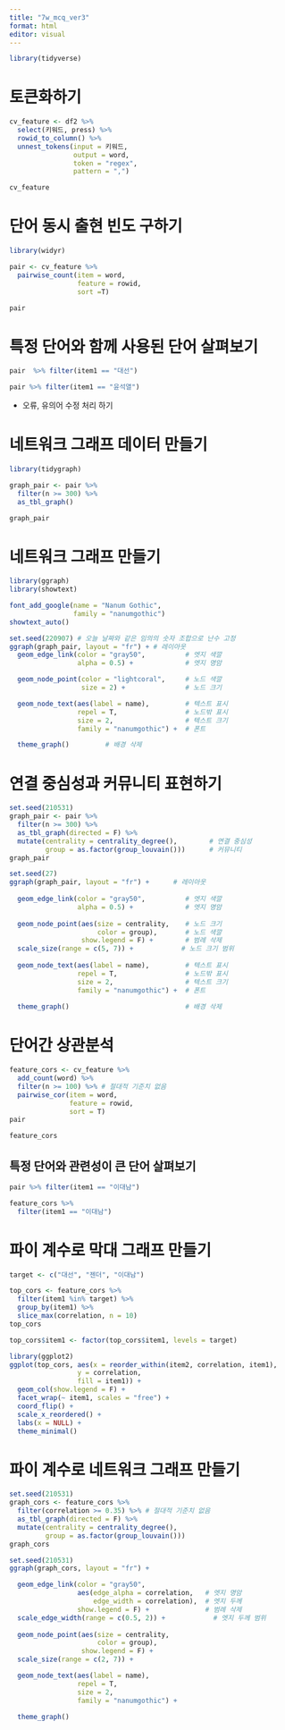```yaml
---
title: "7w_mcq_ver3"
format: html
editor: visual
---
```


```r
library(tidyverse)
```

# 토큰화하기

```r
cv_feature <- df2 %>% 
  select(키워드, press) %>% 
  rowid_to_column() %>% 
  unnest_tokens(input = 키워드,
                output = word,
                token = "regex",
                pattern = ",")

cv_feature
```

# 단어 동시 출현 빈도 구하기 

```r
library(widyr)
```

```r
pair <- cv_feature %>% 
  pairwise_count(item = word,
                 feature = rowid,
                 sort =T)
```

```r
pair
```

# 특정 단어와 함께 사용된 단어 살펴보기

```r
pair  %>% filter(item1 == "대선")
```

```r
pair %>% filter(item1 == "윤석열")
```

-   오류, 유의어 수정 처리 하기

# 네트워크 그래프 데이터 만들기

```r
library(tidygraph)
```

```r
graph_pair <- pair %>% 
  filter(n >= 300) %>% 
  as_tbl_graph()

graph_pair
```

# 네트워크 그래프 만들기

```r
library(ggraph)
library(showtext)
```

```r
font_add_google(name = "Nanum Gothic",
                family = "nanumgothic")
showtext_auto()

set.seed(220907) # 오늘 날짜와 같은 임의의 숫자 조합으로 난수 고정
ggraph(graph_pair, layout = "fr") + # 레이아웃
  geom_edge_link(color = "gray50",          # 엣지 색깔
                 alpha = 0.5) +             # 엣지 명암

  geom_node_point(color = "lightcoral",     # 노드 색깔
                  size = 2) +               # 노드 크기

  geom_node_text(aes(label = name),         # 텍스트 표시
                 repel = T,                 # 노드밖 표시
                 size = 2,                  # 텍스트 크기
                 family = "nanumgothic") +  # 폰트

  theme_graph()         # 배경 삭제
```

# 연결 중심성과 커뮤니티 표현하기

```r
set.seed(210531)
graph_pair <- pair %>%
  filter(n >= 300) %>%
  as_tbl_graph(directed = F) %>%
  mutate(centrality = centrality_degree(),        # 연결 중심성
         group = as.factor(group_louvain()))      # 커뮤니티
graph_pair
```

```r
set.seed(27)
ggraph(graph_pair, layout = "fr") +      # 레이아웃
  
  geom_edge_link(color = "gray50",          # 엣지 색깔
                 alpha = 0.5) +             # 엣지 명암
  
  geom_node_point(aes(size = centrality,    # 노드 크기
                      color = group),       # 노드 색깔
                  show.legend = F) +        # 범례 삭제
  scale_size(range = c(5, 7)) +            # 노드 크기 범위
  
  geom_node_text(aes(label = name),         # 텍스트 표시
                 repel = T,                 # 노드밖 표시
                 size = 2,                  # 텍스트 크기
                 family = "nanumgothic") +  # 폰트
  
  theme_graph()                             # 배경 삭제
```

# 단어간 상관분석

```r
feature_cors <- cv_feature %>%
  add_count(word) %>% 
  filter(n >= 100) %>% # 절대적 기준치 없음
  pairwise_cor(item = word,
               feature = rowid,
               sort = T)
pair
```

```r
feature_cors
```

## 특정 단어와 관련성이 큰 단어 살펴보기

```r
pair %>% filter(item1 == "이대남")
```

```r
feature_cors %>% 
  filter(item1 == "이대남")
```

# 파이 계수로 막대 그래프 만들기

```r
target <- c("대선", "젠더", "이대남")

top_cors <- feature_cors %>%
  filter(item1 %in% target) %>%
  group_by(item1) %>%
  slice_max(correlation, n = 10)
top_cors
```

```r
top_cors$item1 <- factor(top_cors$item1, levels = target)

library(ggplot2)
ggplot(top_cors, aes(x = reorder_within(item2, correlation, item1),
                 y = correlation,
                 fill = item1)) +
  geom_col(show.legend = F) +
  facet_wrap(~ item1, scales = "free") +
  coord_flip() +
  scale_x_reordered() +
  labs(x = NULL) +
  theme_minimal()
```

# 파이 계수로 네트워크 그래프 만들기

```r
set.seed(210531)
graph_cors <- feature_cors %>%
  filter(correlation >= 0.35) %>% # 절대적 기준치 없음
  as_tbl_graph(directed = F) %>%
  mutate(centrality = centrality_degree(),
         group = as.factor(group_louvain()))
graph_cors
```

```r
set.seed(210531)
ggraph(graph_cors, layout = "fr") +

  geom_edge_link(color = "gray50",
                 aes(edge_alpha = correlation,   # 엣지 명암
                     edge_width = correlation),  # 엣지 두께
                 show.legend = F) +              # 범례 삭제
  scale_edge_width(range = c(0.5, 2)) +            # 엣지 두께 범위
  
  geom_node_point(aes(size = centrality,
                      color = group),
                  show.legend = F) +
  scale_size(range = c(2, 7)) +

  geom_node_text(aes(label = name),
                 repel = T,
                 size = 2,
                 family = "nanumgothic") +

  theme_graph()
```
